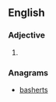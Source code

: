 ==English==

===Adjective===
{{head|en|adjective superlative form}}

# {{en-superlative of|brash}}

===Anagrams===
* [[basherts#English|basherts]]